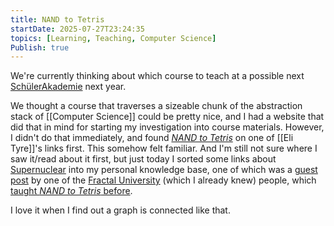 ```yaml
---
title: NAND to Tetris
startDate: 2025-07-27T23:24:35
topics: [Learning, Teaching, Computer Science]
Publish: true
---
```


We're currently thinking about which course to teach at a possible next [SchülerAkademie](https://www.schuelerakademien.de/deutsche-schuelerakademie) next year.

We thought a course that traverses a sizeable chunk of the abstraction stack of [[Computer Science]] could be pretty nice, and I had a website that did that in mind for starting my investigation into course materials.
However, I didn't do that immediately, and found [_NAND to Tetris_](https://www.nand2tetris.org/) on one of [[Eli Tyre]]'s links first. This somehow felt familiar.
And I'm still not sure where I saw it/read about it first, but just today I sorted some links about [Supernuclear](https://supernuclear.substack.com/) into my personal knowledge base, one of which was a [guest post](https://prigoose.substack.com/p/how-to-start-a-university) by one of the [Fractal University](https://fractaluniversity.substack.com/) (which I already knew) people, which [taught _NAND to Tetris_ before](https://fractaluniversity.substack.com/p/fall-2023-courses?open=false#%C2%A7cs-foundations-of-computing-from-nand-to-tetris).

I love it when I find out a graph is connected like that.
